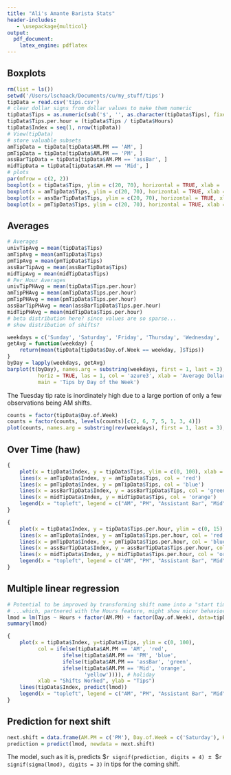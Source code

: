 ```yaml
---
title: "Ali's Amante Barista Stats"
header-includes:
   - \usepackage{multicol}
output:
  pdf_document:
    latex_engine: pdflatex
---
```

## Boxplots \newline
\rule[4pt]{\textwidth}{0.4pt}
```r
rm(list = ls())
setwd('/Users/lschaack/Documents/cu/my_stuff/tips')
tipData = read.csv('tips.csv')
# clear dollar signs from dollar values to make them numeric
tipData$Tips = as.numeric(sub('$', '', as.character(tipData$Tips), fixed=TRUE))
tipData$Tips.per.hour = (tipData$Tips / tipData$Hours)
tipData$Index = seq(1, nrow(tipData))
# View(tipData)
# store valuable subsets
amTipData = tipData[tipData$AM.PM == 'AM', ]
pmTipData = tipData[tipData$AM.PM == 'PM', ]
assBarTipData = tipData[tipData$AM.PM == 'assBar', ]
midTipData = tipData[tipData$AM.PM == 'Mid', ]
# plots
par(mfrow = c(2, 2))
boxplot(x = tipData$Tips, ylim = c(20, 70), horizontal = TRUE, xlab = 'Tips in Dollars', main = 'All Tips')
boxplot(x = amTipData$Tips, ylim = c(20, 70), horizontal = TRUE, xlab = 'Tips in Dollars', main = 'AM Tips')
boxplot(x = assBarTipData$Tips, ylim = c(20, 70), horizontal = TRUE, xlab = 'Tips in Dollars', main = 'AssBar Tips')
boxplot(x = pmTipData$Tips, ylim = c(20, 70), horizontal = TRUE, xlab = 'Tips in Dollars', main = 'PM Tips')
```

## Averages \newline
\rule[4pt]{\textwidth}{0.4pt}
```r
# Averages
univTipAvg = mean(tipData$Tips)
amTipAvg = mean(amTipData$Tips)
pmTipAvg = mean(pmTipData$Tips)
assBarTipAvg = mean(assBarTipData$Tips)
midTipAvg = mean(midTipData$Tips)
# Per Hour Averages
univTipPHAvg = mean(tipData$Tips.per.hour)
amTipPHAvg = mean(amTipData$Tips.per.hour)
pmTipPHAvg = mean(pmTipData$Tips.per.hour)
assBarTipPHAvg = mean(assBarTipData$Tips.per.hour)
midTipPHAvg = mean(midTipData$Tips.per.hour)
# beta distribution here? since values are so sparse...
# show distribution of shifts?
```
\begin{center}
\begin{tabular}{lccl}
\textbf{Shift} & \textbf{Total} & \textbf{Per Hour} & \\
\hline \\
Overall & \$`r signif(univTipAvg, digits = 4)` & \$`r signif(univTipPHAvg, digits = 3)` & `r length(tipData$Tips)` observations \\
AM & \$`r signif(amTipAvg, digits = 4)` & \$`r signif(amTipPHAvg, digits = 3)` & `r length(tipData[tipData$AM.PM == 'AM', ]$Tips)` observations \\
PM & \$`r signif(pmTipAvg, digits = 4)` & \$`r signif(pmTipPHAvg, digits = 3)` & `r length(tipData[tipData$AM.PM == 'PM', ]$Tips)` observations \\
Assistant Bar & \$`r signif(assBarTipAvg, digits = 4)` & \$`r signif(assBarTipPHAvg, digits = 3)` & `r length(tipData[tipData$AM.PM == 'assBar', ]$Tips)` observations \\
Mid (Baseline) & \$`r signif(midTipAvg, digits = 4)` & \$`r signif(midTipPHAvg, digits = 3)` & `r length(tipData[tipData$AM.PM == 'Mid', ]$Tips)` observations \\
\end{tabular}
\end{center}

```r
weekdays = c('Sunday', 'Saturday', 'Friday', 'Thursday', 'Wednesday', 'Tuesday', 'Monday')
getAvg = function(weekday) {
	return(mean(tipData[tipData$Day.of.Week == weekday, ]$Tips))
}
byDay = lapply(weekdays, getAvg)
barplot(t(byDay), names.arg = substring(weekdays, first = 1, last = 3),
		  horiz = TRUE, las = 1, col = 'azure3', xlab = 'Average Dollars Per Hour',
		  main = 'Tips by Day of the Week')
```
\newline
\vfill
The Tuesday tip rate is inordinately high due to a large portion of only a few observations being AM shifts.
\vfill
```r
counts = factor(tipData$Day.of.Week)
counts = factor(counts, levels(counts)[c(2, 6, 7, 5, 1, 3, 4)])
plot(counts, names.arg = substring(rev(weekdays), first = 1, last = 3), xlab = 'Day of the Week', ylab = 'Number of Shifts Worked', main = 'Number of Shifts Worked By Day')
```

## Over Time (haw) \newline
\rule[4pt]{\textwidth}{0.4pt}
```r
{
	plot(x = tipData$Index, y = tipData$Tips, ylim = c(0, 100), xlab = "Shifts Worked", ylab = "Tips")
	lines(x = amTipData$Index, y = amTipData$Tips, col = 'red')
	lines(x = pmTipData$Index, y = pmTipData$Tips, col = 'blue')
	lines(x = assBarTipData$Index, y = assBarTipData$Tips, col = 'green')
	lines(x = midTipData$Index, y = midTipData$Tips, col = 'orange')
	legend(x = "topleft", legend = c("AM", "PM", "Assistant Bar", "Mid"), fill = c("red", "blue", "green", "orange"))
}
```
\newline
\vfill
```r
{
	plot(x = tipData$Index, y = tipData$Tips.per.hour, ylim = c(0, 15), xlab = "Shifts Worked", ylab = "Tips Per Hour")
	lines(x = amTipData$Index, y = amTipData$Tips.per.hour, col = 'red')
	lines(x = pmTipData$Index, y = pmTipData$Tips.per.hour, col = 'blue')
	lines(x = assBarTipData$Index, y = assBarTipData$Tips.per.hour, col = 'green')
	lines(x = midTipData$Index, y = midTipData$Tips.per.hour, col = 'orange')
	legend(x = "topleft", legend = c("AM", "PM", "Assistant Bar", "Mid"), fill = c("red", "blue", "green", "orange"))
}
```

## Multiple linear regression \newline
\rule[4pt]{\textwidth}{0.4pt}
```r
# Potential to be improved by transforming shift name into a "start time" column...
# ...which, partnered with the Hours feature, might show nicer behavior.
lmod = lm(Tips ~ Hours + factor(AM.PM) + factor(Day.of.Week), data=tipData)
summary(lmod)
```

\vfill
```r
{
	plot(x = tipData$Index, y=tipData$Tips, ylim = c(0, 100),
		  col = ifelse(tipData$AM.PM == 'AM', 'red',
		  		  ifelse(tipData$AM.PM == 'PM', 'blue',
		  		  ifelse(tipData$AM.PM == 'assBar', 'green',
		  		  ifelse(tipData$AM.PM == 'Mid', 'orange',
		  		  		 'yellow')))), # holiday
		  xlab = "Shifts Worked", ylab = "Tips")
	lines(tipData$Index, predict(lmod))
	legend(x = "topleft", legend = c("AM", "PM", "Assistant Bar", "Mid", "Holiday"), fill = c("red", "blue", "green", "orange", "yellow"))
}
```

## Prediction for next shift \newline
\rule[4pt]{\textwidth}{0.4pt}
```r
next.shift = data.frame(AM.PM = c('PM'), Day.of.Week = c('Saturday'), Hours = c(7.0))
prediction = predict(lmod, newdata = next.shift)
```
The model, such as it is, predicts \$`r signif(prediction, digits = 4)` $\;\pm\;$ \$`r signif(sigma(lmod), digits = 3)` in tips for the coming shift.
